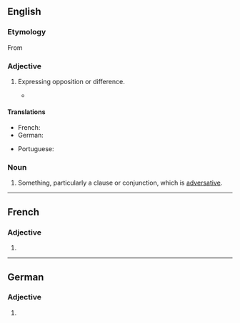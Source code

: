 ==English==

===Etymology===
From {{etyl|la|en}} {{m|la|adversativus||of conjunctions, expressing opposition}}

===Adjective===
{{en-adj|-}}

# {{lb|en|linguistics}} Expressing opposition or difference.
#* {{quote-book|title=Divorce in the New Testament‎|page=155|author=Raymond F. Collins|year=1992|passage=In Matthew's Q-source, this short sentence may have been introduced by the strong '''adversative''' conjunction, "but" (alla).}}

====Translations====
{{trans-top|expressing opposition or difference}}
* French: {{t+|fr|adversatif}}
* German: {{t+|de|adversativ}}
{{trans-mid}}
* Portuguese: {{t+|pt|adversativo}}
{{trans-bottom}}

===Noun===
{{en-noun}}

# {{lb|en|rare|dated}} Something, particularly a clause or conjunction, which is [[#Adjective|adversative]].

----

==French==

===Adjective===
{{head|fr|adjective form}}

# {{feminine of|adversatif|lang=fr}}

----

==German==

===Adjective===
{{head|de|adjective form}}

# {{inflected form of|adversativ|lang=de}}
{{rfc-auto}}